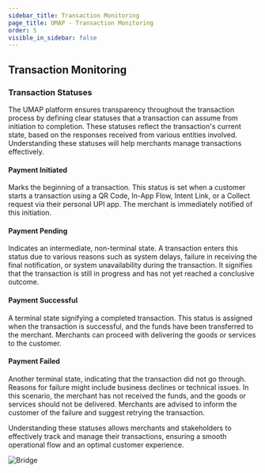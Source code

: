 ```yaml
---
sidebar_title: Transaction Monitoring
page_title: UMAP - Transaction Monitoring
order: 5
visible_in_sidebar: false
---
```


## Transaction Monitoring

### Transaction Statuses

The UMAP platform ensures transparency throughout the transaction process by defining clear statuses that a transaction can assume from initiation to completion. These statuses reflect the transaction's current state, based on the responses received from various entities involved. Understanding these statuses will help merchants manage transactions effectively.

#### Payment Initiated

Marks the beginning of a transaction. This status is set when a customer starts a transaction using a QR Code, In-App Flow, Intent Link, or a Collect request via their personal UPI app. The merchant is immediately notified of this initiation.

#### Payment Pending

Indicates an intermediate, non-terminal state. A transaction enters this status due to various reasons such as system delays, failure in receiving the final notification, or system unavailability during the transaction. It signifies that the transaction is still in progress and has not yet reached a conclusive outcome.

#### Payment Successful

A terminal state signifying a completed transaction. This status is assigned when the transaction is successful, and the funds have been transferred to the merchant. Merchants can proceed with delivering the goods or services to the customer.

#### Payment Failed

Another terminal state, indicating that the transaction did not go through. Reasons for failure might include business declines or technical issues. In this scenario, the merchant has not received the funds, and the goods or services should not be delivered. Merchants are advised to inform the customer of the failure and suggest retrying the transaction.

Understanding these statuses allows merchants and stakeholders to effectively track and manage their transactions, ensuring a smooth operational flow and an optimal customer experience.

<img
  src="https://storage.googleapis.com/strapi-assets/latest/transaction-statuses/transaction-statuses.png"
  alt="Bridge"
/>
